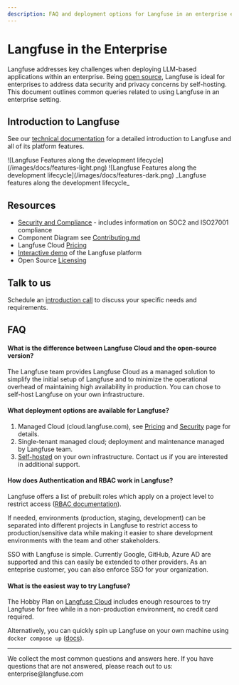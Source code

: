 ```yaml
---
description: FAQ and deployment options for Langfuse in an enterprise environment.
---
```


# Langfuse in the Enterprise

Langfuse addresses key challenges when deploying LLM-based applications within an enterprise. Being [open source](/docs/open-source), Langfuse is ideal for enterprises to address data security and privacy concerns by self-hosting. This document outlines common queries related to using Langfuse in an enterprise setting.

## Introduction to Langfuse

See our [technical documentation](/docs) for a detailed introduction to Langfuse and all of its platform features.

<Frame
  transparent
  fullWidth
  className="mt-10 rounded-lg ring-primary/20 ring-1 dark:hidden"
>
  ![Langfuse Features along the development
  lifecycle](/images/docs/features-light.png)
</Frame>
<Frame
  transparent
  fullWidth
  className="mt-10 rounded-lg ring-primary/20 ring-1 hidden dark:block"
>
  ![Langfuse Features along the development
  lifecycle](/images/docs/features-dark.png)
</Frame>
<span>_Langfuse features along the development lifecycle_</span>

## Resources

- [Security and Compliance](/docs/data-security-privacy) - includes information on SOC2 and ISO27001 compliance
- Component Diagram see [Contributing.md](https://github.com/langfuse/langfuse/blob/main/CONTRIBUTING.md)
- Langfuse Cloud [Pricing](/pricing)
- [Interactive demo](/demo) of the Langfuse platform
- Open Source [Licensing](/docs/open-source)

## Talk to us

Schedule an [introduction call](/schedule-demo) to discuss your specific needs and requirements.

## FAQ

#### What is the difference between Langfuse Cloud and the open-source version?

The Langfuse team provides Langfuse Cloud as a managed solution to simplify the initial setup of Langfuse and to minimize the operational overhead of maintaining high availability in production. You can chose to self-host Langfuse on your own infrastructure.

#### What deployment options are available for Langfuse?

1. Managed Cloud (cloud.langfuse.com), see [Pricing](/pricing) and [Security](/docs/data-security-privacy) page for details.
2. Single-tenant managed cloud; deployment and maintenance managed by Langfuse team.
3. [Self-hosted](/docs/deployment/self-host) on your own infrastructure. Contact us if you are interested in additional support.

#### How does Authentication and RBAC work in Langfuse?

Langfuse offers a list of prebuilt roles which apply on a project level to restrict access ([RBAC documentation](/docs/rbac)).

If needed, environments (production, staging, development) can be separated into different projects in Langfuse to restrict access to production/sensitive data while making it easier to share development environments with the team and other stakeholders.

SSO with Langfuse is simple. Currently Google, GitHub, Azure AD are supported and this can easily be extended to other providers. As an enteprise customer, you can also enforce SSO for your organization.

#### What is the easiest way to try Langfuse?

The Hobby Plan on [Langfuse Cloud](https://cloud.langfuse.com) includes enough resources to try Langfuse for free while in a non-production environment, no credit card required.

Alternatively, you can quickly spin up Langfuse on your own machine using `docker compose up` ([docs](/docs/deployment/local)).

---


<Callout type="info" emoji="✨">
  We collect the most common questions and answers here. If you have questions
  that are not answered, please reach out to us: enterprise@langfuse.com
</Callout>
